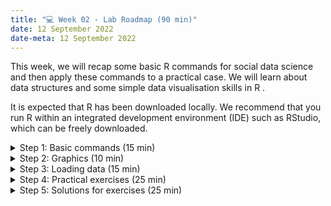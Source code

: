 ```yaml
---
title: "💻 Week 02 - Lab Roadmap (90 min)"
date: 12 September 2022
date-meta: 12 September 2022
---
```


This week, we will recap some basic R commands for social data science and then apply these commands to a practical case. We will learn about data structures and some simple data visualisation skills in R .    

It is expected that R has been downloaded locally. We recommend that you run R within an integrated development environment (IDE) such as RStudio, which can be freely downloaded. 

<details><summary>Step 1: Basic commands (15 min)</summary>

## Step 1: Basic commands

We will follow the instructions below step by step together while answering whatever questions you might encounter along the way.

1.  Open R or RStudio. You can either run the folllowing commands in a R script or in the console window.
2.  Creat a vetor of numbers with the function c() and 
name it x. When we type x, it gives us back the vector:

    ```bash
    > x <- c(1, 3, 2, 5)
    > x
    [1] 1 3 2 5
    ```

    Note that the > is not part of the command; rather, it is printed by R to indicate that it is ready for another command to be entered. We can also save things using = rather than <-:

    ```bash
    > x = c(1, 3, 2, 5)
    ```

3.  Check the length of vector x using the length() function:

    ```bash
    > length(x)
    [1] 3
    ```

4.  Creat a matrix of numbers with the function matrix() and name it y. When we type y, it gives us back the matrix:

    ```bash
    > y <- matrix(data = c(1:16), nrow = 4, ncol = 4)
    > y
         [,1] [,2] [,3] [,4]
    [1,]    1    5    9   13
    [2,]    2    6   10   14
    [3,]    3    7   11   15
    [4,]    4    8   12   16
    ```

    If you want to learn about the meaning of some arguments like nrow or ncol:

    ```bash
    > ?matrix
    ```

5. Select one element in the matrix y:

    ```bash
    > y[2,3]
    [1] 10
    ```

     The first number after the open-bracket symbol [ always refers to the row, and the second number always refers to the column

6. Select multiple rows and column at a time in the matrix y:

    ```bash
    > y[c(1, 3), c(2, 4)]
         [,1] [,2]
    [1,]    5   13
    [2,]    7   15
    > y[1:3, 2:4]
         [,1] [,2] [,3]
    [1,]    5    9   13
    [2,]    6   10   14
    [3,]    7   11   15
    > y[1:2, ]
         [,1] [,2] [,3] [,4]
    [1,]    1    5    9   13
    [2,]    2    6   10   14
    > y[-c(1, 3), ]
         [,1] [,2] [,3] [,4]
    [1,]    2    6   10   14
    [2,]    4    8   12   16
    ```

   No index for the columns or the rows indicates that R should include all columns or all rows, respectively. The use of a negative sign - in the index tells R to keep all rows or columns except those indicated in the index.

7. Check the number of rows and columns in a matrix:

    ```bash
    > dim(y)
    [1] 4 4
    ```

8. Generate a vector of random normal variables:

    ```bash
    > set.seed(1303)
    > x <- rnorm(50)
    > y <- x + rnorm(50, mean = 50, sd = .1)
    > cor(x, y)
    [1] 0.9942128
    ```

    By default, rnorm() creates standard normal random variables with a mean of 0 and a standard deviation of 1. However, the mean and standard deviation can be altered as illustrated above.
    
    Each time we call the function rnorm(), we will get a different answer. However, sometimes we want our code to reproduce the exact same set of random numbers; we can use the set.seed() function to do this. We use set.seed() throughout the labs whenever we perform calculations involving random quantities. 

9. Let's check some descriptive statistics of vectors:

    ```bash
    > mean(y)
    [1] 50.18446
    > var(y)
    [1] 0.8002002
    > sqrt ( var (y))
    [1] 0.8945391
    > sd(y)
    [1] 0.8945391
    > cor (x, y)
    [1] 0.9942128
    ```

    The mean() and var() functions can be used to compute the mean and variance of a vector of numbers. Applying sqrt() to the output of var() will give the standard deviation. Or we can simply use the sd() function. The cor() function is to compute the correlation between vector x and y.

</details>

<details><summary>Step 2: Graphics (10 min)</summary>

## Step 2: Graphics

We will plot and save plots in R.

1. Produce a scatterplot between two vectors of numbers using the function plot():
    
    ```bash
    > set.seed(1303)
    > x <- rnorm(100)
    > y <- rnorm(100)
    > plot(x,y)
    > plot(x, y, xlab = " this is the x- axis ",
           ylab = " this is the y- axis ",
           main = " Plot of X vs Y")
    ```
    By default, the output plot will show in Plots window in the lower right cornor.

2. Save the scatterplot in a pdf or a jpeg file:

    ```bash
    > pdf("Figure.pdf")
    > plot(x, y, col = "green")
    > dev.off()
    null device
            1    
    ```

    To creat a jpeg, we use the function jpeg() instaed of pdf(). The function dev.off() indicates to R that we are done creating the plot.

3. Produce a contour plot (like a topographical map) to represent 3-Dimentional data using the function contour():

    ```bash
    > x <- seq(1, 10)
    > y <- x
    > f <- outer(x, y, function (x, y) cos(y) / (1 + x^2))
    > contour(x, y, f)
    > contour(x, y, f, nlevels = 45, add = T)
    > fa <- (f - t(f)) / 2
    > contour(x, y, fa, nlevels = 15)
    ```
  
    The image() function works the same way as contour(). Explore it if you are interested.

</details>

<details><summary> Step 3: Loading data (15 min)</summary>
## Step 3: Loading data

Now, we will learn how to importing a data set into R and explore the data set. 

1. Download the Auto.data file and store it in a directory. Use the function setwd() to set the working directory to the directory you stored the data file.

    ```bash
    > setwd(dir)
    ```
    Replace dir with the path of the direcotry where you store the data set.

2. Load the data file Auto.data into R using the function read.table() and store it as an data frame called Auto:

    ```bash
    > Auto <- read.table("Auto.data", header = T, na.strings = "?", stringsAsFactors = T)
    ```

   Using the option header = T (or header = TRUE) in the read.table() function tells R that the first line of the file contains the variable names, and using the option na.strings tells R that any time it sees a particular character or set of characters (such as a question mark), it should be treated as a missing element of the data matrix.The explaination of other options could be found by typing ?read.table

3. View the data frame:

    ```bash
    > View(Auto)
    > head(Auto)
    ```
    
    Once the data has been loaded, the View() function can be used to view it in a spreadsheet-like window. The head() function can also be used to view the first few rows of the data

4. Deal with the missing data by removing rows with missing observations:

    ```bash
    > Auto <- na.omit(Auto)
    > dim(Auto)
    [1] 392 9
    ```

    The function dim() is to check the size of the data frame.

5. Produce a numerical summary of each variable in the particular data frame:

    ```bash
    > summary(Auto)
    ```    

</details>

<details><summary> Step 4: Practical exercises (25 min)</summary>
## Step 4: Practical exercises

So far, we have learnt some basic commands in R. In this practical case, we will continues with the data set Auto studied in Step 3. Make sure that the missing values have been removed from the data.

Six questions are listed below. You are required to try to answer these questions using R commands in Step1, 2 and 3 by yourself. We will go over the solutions once everyone has finished these questions.

🎯 **Questions** 

1. Which of the predictors are quantitative, and which are qualitative?

2. What is the range of each quantitative predictor? (hint: You can answer this using the range() function)
    
3. What is the mean and standard deviation of each quantitative predictor?

4. Now remove the 10th through 85th observations. What is the range, mean, and standard deviation of each predictor in the subset of the data that remains? 

5. Using the full data set, investigate the predictors graphically, using scatterplots or other tools of your choice. Create some plots highlighting the relationships among the predictors. Comment on your findings.

6. Suppose that we wish to predict gas mileage (mpg) on the basis of the other variables. Do your plots suggest that any of the other variables might be useful in predicting mpg? Justify your answer.

</details>

<details><summary>Step 5: Solutions for exercises (25 min)</summary>
## Step 5: Solutions for exercises

1. Use the function View() to identify the type of a variable (quantitative or qualitative):

    ```bash
    > View(Auto)
    ```

   Variables mpg, cylinders, horsepower, weight, accelation, year, origin are quantitative variable. Variable name is qualitative varibale.

2. Use the function range() to check the range of each quantitative predictor:

    ```bash
    > range(Auto$mpg)
    [1]  9.0 46.6
    ```

    or

     ```bash
    > attach(Auto)
    > range(mpg)
    [1]  9.0 46.6
    ```
   
   To refer to a variable, we must type the data set and the variable name joined with a $ symbol. Alternatively, we can use the attach() function in attach() order to tell R to make the variables in this data frame available by name. 

3. Using summary() to have an overall look at all variables and statistical features (like mean and standard deviation) are included in the outputs:

    ```bash
    > summary(Auto)
    ```

   or

    ```bash
    > mean(Auto$mpg)
    > sd(Auto$mpg)
    ```

4. Remove 10th observation from the original data frame and store it as another new data frame:

    ```bash
    > Auto_tmp = Auto[1:9, ]
    > summary(Auto_tmp)
    > mean(Auto_tmp$mpg)
    > sd(Auto_tmp$mpg)
    ```

5. Creat a scatterplot matrix using the function pairs():

    ```bash
    > pairs( ~ mpg + displacement + horsepower + weight + acceleration + year + origin + cylinders, data = Auto)
    ```

    Notice the linear or non-linear trends in the scatterplots.Then Creat a histogram of the variable mpg:
   
    ```bash
    > hist (Auto$mpg , col = 2, breaks = 15)
    ```
    
    Use the hist() function to produce some histograms with differing numbers of bins for a few of the quantitative variables. You may find the command par(mfrow = c(2, 2)) useful: it will divide the print window into four regions so that four plots can be made simultaneously. Modifying the arguments to this function will divide the screen in other ways.

6. After observing the first row of the scatterplot matrix which indicates the relationship between gas mileage (mpg) and other variables, you will find evident linear or non-linear trends exist in the scatterplots with variables displacement, horsepower, weight, year and origin. Therefore, these varibles might be useful in predicting mpg.

If you want to achieve ststistical robust when exploring the relationship between variables, you need to culculate some statistics (like the correlation using the function cor()) and conduct statistical tests. This will be further illustrated in Week 03 lecture.

</details>

